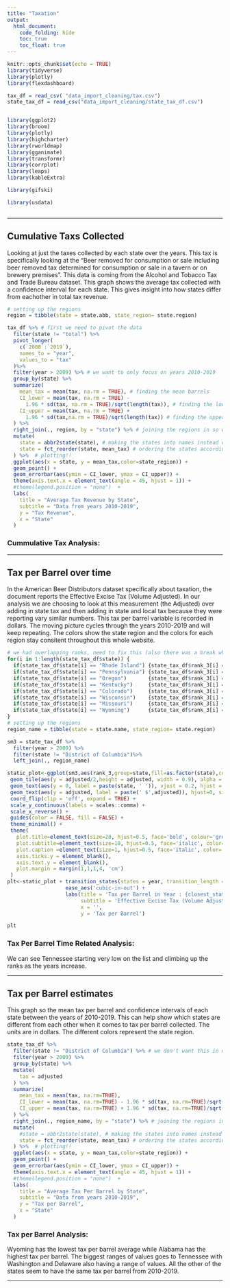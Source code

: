 ```yaml
---
title: "Taxation"
output: 
  html_document:
    code_folding: hide
    toc: true
    toc_float: true
---
```


```r
knitr::opts_chunk$set(echo = TRUE)
library(tidyverse)
library(plotly)
library(flexdashboard)

tax_df = read_csv( "data_import_cleaning/tax.csv")
state_tax_df = read_csv("data_import_cleaning/state_tax_df.csv")


library(ggplot2)
library(broom)
library(plotly)
library(highcharter)
library(rworldmap)
library(gganimate)
library(transformr)
library(corrplot)
library(leaps)
library(kableExtra)

library(gifski)

library(usdata)



```

---

## Cumulative Taxs Collected 
Looking at just the taxes collected by each state over the years. This tax is specifically looking at the 
"Beer removed for consumption or sale including beer removed tax determined for consumption or sale in a tavern or on brewery premises". This data is coming from the Alcohol and Tobacco Tax and Trade Bureau dataset. This graph shows the average tax collected with a confidence interval for each state. This gives insight into how states differ from eachother in total tax revenue.


```r
# setting up the regions
region = tibble(state = state.abb, state_region= state.region)

tax_df %>% # first we need to pivot the data 
  filter(state != "total") %>%
  pivot_longer(
    c(`2008`:`2019`),
    names_to = "year",
    values_to = "tax"
  )%>%
  filter(year > 2009) %>% # we want to only focus on years 2010-2019
  group_by(state) %>%
  summarize(
    mean_tax = mean(tax, na.rm = TRUE), # finding the mean barrels
    CI_lower = mean(tax, na.rm = TRUE) - 
      1.96 * sd(tax, na.rm = TRUE)/sqrt(length(tax)), # finding the lower CI
    CI_upper = mean(tax, na.rm = TRUE) + 
      1.96 * sd(tax,na.rm = TRUE)/sqrt(length(tax)) # finding the upper CI
  ) %>%
  right_join(., region, by = "state") %>% # joining the regions in so we can color the graph
  mutate(
    state = abbr2state(state), # making the states into names instead of abbs
    state = fct_reorder(state, mean_tax) # ordering the states according to mean_barrels
  ) %>%  # plotting!!
  ggplot(aes(x = state, y = mean_tax,color=state_region)) + 
  geom_point() + 
  geom_errorbar(aes(ymin = CI_lower, ymax = CI_upper)) + 
  theme(axis.text.x = element_text(angle = 45, hjust = 1)) + 
  #theme(legend.position = "none")  +
  labs(
    title = "Average Tax Revenue by State",
    subtitle = "Data from years 2010-2019",
    y = "Tax Revenue",
    x = "State"
  )
```

### Cummulative Tax Analysis: 


---

## Tax per Barrel over time

In the American Beer Distributors dataset specifically about taxation, the document reports the Effective Excise Tax (Volume Adjusted). In our analysis we are choosing to look at this measurement (the Adjusted) over adding in state tax and then adding in state and local tax because they were reporting vary similar numbers. This tax per barrel variable is recorded in dollars. The moving picture cycles through the years 2010-2019 and will keep repeating. The colors show the state region and the colors for each region stay consitent throughout this whole website. 

```r
# we had overlapping ranks, need to fix this (also there was a break where DC was)
for(i in 1:length(state_tax_df$state)) {
  if(state_tax_df$state[i] == "Rhode Island") {state_tax_df$rank_3[i] = 42}
  if(state_tax_df$state[i] == "Pennsylvania") {state_tax_df$rank_3[i] = 43}
  if(state_tax_df$state[i] == "Oregon")       {state_tax_df$rank_3[i] = 45}
  if(state_tax_df$state[i] == "Kentucky")     {state_tax_df$rank_3[i] = 46}
  if(state_tax_df$state[i] == "Colorado")     {state_tax_df$rank_3[i] = 47}
  if(state_tax_df$state[i] == "Wisconsin")    {state_tax_df$rank_3[i] = 48}
  if(state_tax_df$state[i] == "Missouri")     {state_tax_df$rank_3[i] = 49}
  if(state_tax_df$state[i] == "Wyoming")      {state_tax_df$rank_3[i] = 50}
}
# setting up the regions
region_name = tibble(state = state.name, state_region= state.region)

sm3 = state_tax_df %>% 
  filter(year > 2009) %>%
  filter(state != "District of Columbia")%>% 
  left_join(., region_name)

static_plot<-ggplot(sm3,aes(rank_3,group=state,fill=as.factor(state),color=as.factor(state_region))) +
 geom_tile(aes(y = adjusted/2,height = adjusted, width = 0.9), alpha = 0.8, color = NA) +
 geom_text(aes(y = 0, label = paste(state, ' ')), vjust = 0.2, hjust = 1, size = 3) +
 geom_text(aes(y = adjusted, label = paste(' $',adjusted)), hjust=0, size = 3) +
 coord_flip(clip = 'off', expand = TRUE) +
 scale_y_continuous(labels = scales::comma) +
 scale_x_reverse() +
 guides(color = FALSE, fill = FALSE) +
 theme_minimal() +
 theme(
   plot.title=element_text(size=20, hjust=0.5, face='bold', colour='grey', vjust=-1),
   plot.subtitle=element_text(size=10, hjust=0.5, face='italic', color='grey'),
   plot.caption =element_text(size=1, hjust=0.5, face='italic', color='grey'),
   axis.ticks.y = element_blank(),
   axis.text.y = element_blank(),
   plot.margin = margin(1,1,1,4, 'cm')
 )
plt<-static_plot + transition_states(states = year, transition_length = 4, state_length = 1) +
                   ease_aes('cubic-in-out') +
                   labs(title = 'Tax per Barrel in Year : {closest_state}',
                        subtitle = 'Effective Excise Tax (Volume Adjusted)',
                        x = '', 
                        y = 'Tax per Barrel')

plt

```



### Tax Per Barrel Time Related Analysis: 
We can see Tennessee starting very low on the list and climbing up the ranks as the years increase. 

---

## Tax per Barrel estimates
This graph so the mean tax per barrel and confidence intervals of each state between the years of 2010-2019. This can help show which states are different from each other when it comes to tax per barrel collected. The units are in dollars. The different colors represent the state region. 

```r

state_tax_df %>% 
  filter(state != "District of Columbia") %>% # we don't want this in our moving graph
  filter(year > 2009) %>%
  group_by(state) %>%
  mutate(
    tax = adjusted
  ) %>%
  summarize(
    mean_tax = mean(tax, na.rm=TRUE), 
    CI_lower = mean(tax, na.rm=TRUE) - 1.96 * sd(tax, na.rm=TRUE)/sqrt(length(tax)),
    CI_upper = mean(tax, na.rm=TRUE) + 1.96 * sd(tax, na.rm=TRUE)/sqrt(length(tax))
  ) %>%
  right_join(., region_name, by = "state") %>% # joining the regions in so we can color the graph
  mutate(
    #state = abbr2state(state), # making the states into names instead of abbs
    state = fct_reorder(state, mean_tax) # ordering the states according to mean_barrels
  ) %>%  # plotting!!
  ggplot(aes(x = state, y = mean_tax,color=state_region)) + 
  geom_point() + 
  geom_errorbar(aes(ymin = CI_lower, ymax = CI_upper)) + 
  theme(axis.text.x = element_text(angle = 45, hjust = 1)) + 
  #theme(legend.position = "none")  +
  labs(
    title = "Average Tax Per Barrel by State",
    subtitle = "Data from years 2010-2019",
    y = "Tax per Barrel",
    x = "State"
  )
```



### Tax per Barrel Analysis: 
Wyoming has the lowest tax per barrel average while Alabama has the highest tax per barrel. The biggest ranges of values goes to Tennessee with Washington and Delaware also having a range of values. All the other of the states seem to have the same tax per barrel from 2010-2019. 

---








